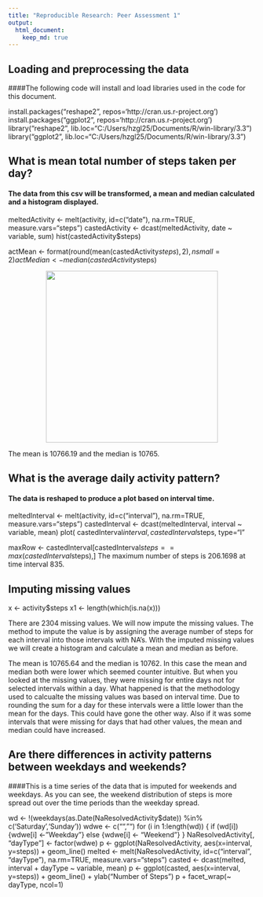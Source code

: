 ```yaml
---
title: "Reproducible Research: Peer Assessment 1"
output: 
  html_document:
    keep_md: true
---
```



## Loading and preprocessing the data
####The following code will install and load libraries used in the code for this document.

install.packages("reshape2", repos='http://cran.us.r-project.org')
install.packages("ggplot2", repos='http://cran.us.r-project.org')
library("reshape2", lib.loc="C:/Users/hzgl25/Documents/R/win-library/3.3")
library("ggplot2", lib.loc="C:/Users/hzgl25/Documents/R/win-library/3.3")


## What is mean total number of steps taken per day?
#### The data from this csv will be transformed, a mean and median calculated and a histogram displayed.

meltedActivity <- melt(activity, id=c("date"), na.rm=TRUE, measure.vars="steps")
castedActivity <- dcast(meltedActivity, date ~ variable, sum)
hist(castedActivity$steps)

actMean <- format(round(mean(castedActivity$steps), 2), nsmall = 2)
actMedian <- median(castedActivity$steps)
<p align="center">
  <img src="your_relative_path_here" width="350"/>
</p>

The mean is 10766.19 and the median is 10765.

## What is the average daily activity pattern?
#### The data is reshaped to produce a plot based on interval time.
meltedInterval <- melt(activity, id=c("interval"), na.rm=TRUE, measure.vars="steps")
castedInterval <- dcast(meltedInterval, interval ~ variable, mean)
plot( castedInterval$interval, castedInterval$steps, type="l"

maxRow <- castedInterval[castedInterval$steps==max(castedInterval$steps),]
The maximum number of steps is 206.1698 at time interval 835.

## Imputing missing values
x <- activity$steps
x1 <- length(which(is.na(x)))

There are 2304 missing values.
We will now impute the missing values. The method to impute the value is by assigning the average number of steps for each interval into those intervals with NA's. With the imputed missing values we will create a histogram and calculate a mean and median as before.

The mean is 10765.64 and the median is 10762. In this case the mean and median both were lower which seemed counter intuitive. But when you looked at the missing values, they were missing for entire days not for selected intervals within a day. What happened is that the methodology used to calcualte the missing values was based on interval time. Due to rounding the sum for a day for these intervals were a little lower than the mean for the days. This could have gone the other way. Also if it was some intervals that were missing for days that had other values, the mean and median could have increased.

## Are there differences in activity patterns between weekdays and weekends?
####This is a time series of the data that is imputed for weekends and weekdays. As you can see, the weekend distribution of steps is more spread out over the time periods than the weekday spread.

wd <- !(weekdays(as.Date(NaResolvedActivity$date)) %in% c('Saturday','Sunday'))
wdwe <- c("", "")
for (i in 1:length(wd)) {
  if (wd[i]) {wdwe[i] <- "Weekday"} else {wdwe[i] <- "Weekend"}
}
NaResolvedActivity[, "dayType"] <- factor(wdwe)
p <- ggplot(NaResolvedActivity, aes(x=interval, y=steps)) + geom_line()
melted <- melt(NaResolvedActivity, id=c("interval", "dayType"), na.rm=TRUE, measure.vars="steps")
casted <- dcast(melted, interval + dayType ~ variable, mean)
p <- ggplot(casted, aes(x=interval, y=steps)) + geom_line() + ylab("Number of Steps")
p + facet_wrap(~ dayType, ncol=1)
